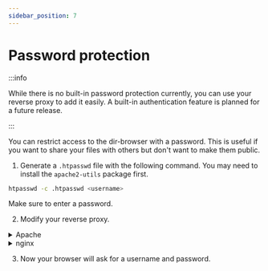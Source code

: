 ```yaml
---
sidebar_position: 7
---
```

# Password protection

:::info

While there is no built-in password protection currently, you can use your reverse proxy to add it easily. 
A built-in authentication feature is planned for a future release.

:::

You can restrict access to the dir-browser with a password. This is useful if you want to share your files with others but don't want to make them public.

1. Generate a `.htpasswd` file with the following command. You may need to install the `apache2-utils` package first.
```bash
htpasswd -c .htpasswd <username>
```
Make sure to enter a password.

2. Modify your reverse proxy.

<details>
<summary>Apache</summary>

```apache
<VirtualHost *:443>
  // green-next-line
  AuthType Basic
  // green-next-line
  AuthName "Authentication required"
  // green-next-line
  AuthUserFile /path/to/.htpasswd
  // green-next-line
  Require valid-user
</VirtualHost>
```

</details>

<details>
<summary>nginx</summary>

```nginx
  location / {
    // green-next-line
    auth_basic "Authentication required";
    // green-next-line
    auth_basic_user_file /path/to/.htpasswd;
  }
```

</details>

3. Now your browser will ask for a username and password.